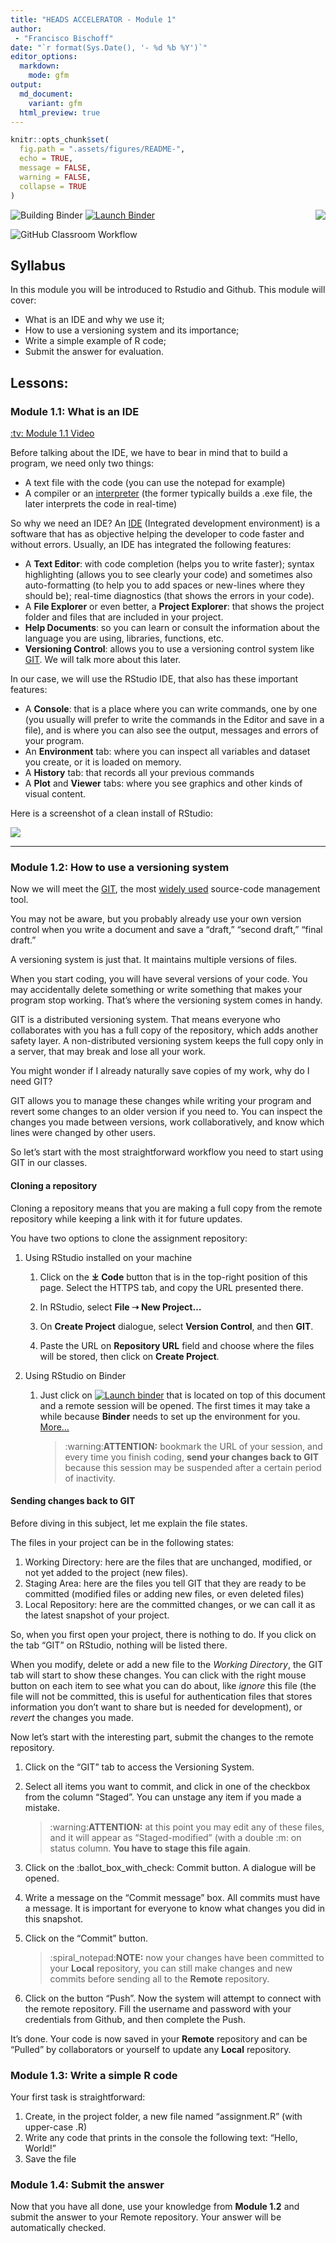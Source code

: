 ```yaml
---
title: "HEADS ACCELERATOR - Module 1"
author:
 - "Francisco Bischoff"
date: "`r format(Sys.Date(), '- %d %b %Y')`"
editor_options:
  markdown:
    mode: gfm
output:
  md_document:
    variant: gfm
  html_preview: true
---
```


<!-- README.md is generated from README.Rmd. Please edit that file -->

```r
knitr::opts_chunk$set(
  fig.path = ".assets/figures/README-",
  echo = TRUE,
  message = FALSE,
  warning = FALSE,
  collapse = TRUE
)
```

<img src=".assets/figures/logo.png" align="right" style="float:right;"/>

<!-- start badges -->
<img src="https://github.com/HEADS-UPorto/${{env.REPOSITORY_SLUG}}/workflows/Building%20Binder/badge.svg" alt="Building Binder"/>
<a href="https://mybinder.org/v2/gh/HEADS-UPorto/Rstudio_Env/main?urlpath=git-pull%3Frepo%3Dhttps%253A%252F%252Fgithub.com%252FHEADS-UPorto%252F${{env.REPOSITORY_SLUG}}%26targetPath%3Dheads%26urlpath%3Drstudio%252F%26branch%3Dmaster"><img src="https://mybinder.org/badge_logo.svg" alt="Launch Binder"/></a>

<img src="https://github.com/HEADS-UPorto/${{env.REPOSITORY_SLUG}}/workflows/GitHub%20Classroom%20Workflow/badge.svg?branch=master&event=push" alt="GitHub Classroom Workflow"/>

<!-- end badges -->

## Syllabus

In this module you will be introduced to Rstudio and Github.
This module will cover:

-   What is an IDE and why we use it;
-   How to use a versioning system and its importance;
-   Write a simple example of R code;
-   Submit the answer for evaluation.

## Lessons:

### Module 1.1: What is an IDE

[:tv: Module 1.1 Video](https://youtu.be/d1PVR37WR_4 "📺 Module 1.1 Video")

Before talking about the IDE, we have to bear in mind that to build a program, we need only two things:

-   A text file with the code (you can use the notepad for example)
-   A compiler or an [interpreter](https://en.wikipedia.org/wiki/Scripting_language) (the former typically builds a .exe file, the later interprets the code in real-time)

So why we need an IDE?
An [IDE](https://en.wikipedia.org/wiki/Integrated_development_environment) (Integrated development environment) is a software that has as objective helping the developer to code faster and without errors.
Usually, an IDE has integrated the following features:

-   A **Text Editor**: with code completion (helps you to write faster); syntax highlighting (allows you to see clearly your code) and sometimes also auto-formatting (to help you to add spaces or new-lines where they should be); real-time diagnostics (that shows the errors in your code).
-   A **File Explorer** or even better, a **Project Explorer**: that shows the project folder and files that are included in your project.
-   **Help Documents**: so you can learn or consult the information about the language you are using, libraries, functions, etc.
-   **Versioning Control**: allows you to use a versioning control system like [GIT](https://en.wikipedia.org/wiki/Git#Adoption). We will talk more about this later.

In our case, we will use the RStudio IDE, that also has these important features:

-   A **Console**: that is a place where you can write commands, one by one (you usually will prefer to write the commands in the Editor and save in a file), and is where you can also see the output, messages and errors of your program.
-   An **Environment** tab: where you can inspect all variables and dataset you create, or it is loaded on memory.
-   A **History** tab: that records all your previous commands
-   A **Plot** and **Viewer** tabs: where you see graphics and other kinds of visual content.

Here is a screenshot of a clean install of RStudio:

![](.assets/figures/rstudio.png)

------------------------------------------------------------------------

### Module 1.2: How to use a versioning system

Now we will meet the [GIT](https://en.wikipedia.org/wiki/Git "GIT"), the most [widely used](https://ianskerrett.wordpress.com/2014/06/23/eclipse-community-survey-2014-results/) source-code management tool.

You may not be aware, but you probably already use your own version control when you write a document and save a "draft," "second draft," "final draft."

A versioning system is just that.
It maintains multiple versions of files.

When you start coding, you will have several versions of your code.
You may accidentally delete something or write something that makes your program stop working.
That's where the versioning system comes in handy.

GIT is a distributed versioning system.
That means everyone who collaborates with you has a full copy of the repository, which adds another safety layer.
A non-distributed versioning system keeps the full copy only in a server, that may break and lose all your work.

You might wonder if I already naturally save copies of my work, why do I need GIT?

GIT allows you to manage these changes while writing your program and revert some changes to an older version if you need to.
You can inspect the changes you made between versions, work collaboratively, and know which lines were changed by other users.

So let's start with the most straightforward workflow you need to start using GIT in our classes.

#### Cloning a repository

Cloning a repository means that you are making a full copy from the remote repository while keeping a link with it for future updates.

You have two options to clone the assignment repository:

1.  Using RStudio installed on your machine

    1.  Click on the **⤓ Code** button that is in the top-right position of this page.
        Select the HTTPS tab, and copy the URL presented there.

    2.  In RStudio, select **File ➝ New Project...**

    3.  On **Create Project** dialogue, select **Version Control**, and then **GIT**.

    4.  Paste the URL on **Repository URL** field and choose where the files will be stored, then click on **Create Project**.

2.  Using RStudio on Binder

    1.  Just click on [![Launch binder](https://mybinder.org/badge_logo.svg)](https://patient-cherry-7bc4.franzbischoff.workers.dev) that is located on top of this document and a remote session will be opened.
        The first times it may take a while because **Binder** needs to set up the environment for you.
        [More...](https://discourse.jupyter.org/t/how-to-reduce-mybinder-org-repository-startup-time/4956 "More about binder")

        > :warning:**ATTENTION:** bookmark the URL of your session, and every time you finish coding, **send your changes back to GIT** because this session may be suspended after a certain period of inactivity.

#### Sending changes back to GIT

Before diving in this subject, let me explain the file states.

The files in your project can be in the following states:

1.  Working Directory: here are the files that are unchanged, modified, or not yet added to the project (new files).
2.  Staging Area: here are the files you tell GIT that they are ready to be committed (modified files or adding new files, or even deleted files)
3.  Local Repository: here are the committed changes, or we can call it as the latest snapshot of your project.

So, when you first open your project, there is nothing to do.
If you click on the tab "GIT" on RStudio, nothing will be listed there.

When you modify, delete or add a new file to the *Working Directory*, the GIT tab will start to show these changes.
You can click with the right mouse button on each item to see what you can do about, like *ignore* this file (the file will not be committed, this is useful for authentication files that stores information you don't want to share but is needed for development), or *revert* the changes you made.

Now let's start with the interesting part, submit the changes to the remote repository.

1.  Click on the "GIT" tab to access the Versioning System.

2.  Select all items you want to commit, and click in one of the checkbox from the column "Staged".
    You can unstage any item if you made a mistake.

    > :warning:**ATTENTION:** at this point you may edit any of these files, and it will appear as "Staged-modified" (with a double :m: on status column. **You have to stage this file again**.

3.  Click on the :ballot_box_with_check: Commit button.
    A dialogue will be opened.

4.  Write a message on the "Commit message" box.
    All commits must have a message.
    It is important for everyone to know what changes you did in this snapshot.

5.  Click on the "Commit" button.

    > :spiral_notepad:**NOTE:** now your changes have been committed to your **Local** repository, you can still make changes and new commits before sending all to the **Remote** repository.

6.  Click on the button "Push".
    Now the system will attempt to connect with the remote repository.
    Fill the username and password with your credentials from Github, and then complete the Push.

It's done.
Your code is now saved in your **Remote** repository and can be "Pulled" by collaborators or yourself to update any **Local** repository.

### Module 1.3: Write a simple R code

Your first task is straightforward:

1.  Create, in the project folder, a new file named "assignment.R" (with upper-case .R)
2.  Write any code that prints in the console the following text: "Hello, World!"
3.  Save the file

### Module 1.4: Submit the answer

Now that you have all done, use your knowledge from **Module 1.2** and submit the answer to your Remote repository.
Your answer will be automatically checked.
